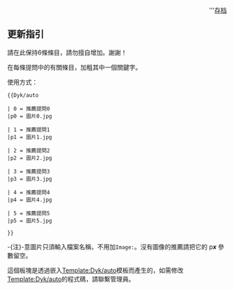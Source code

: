 {{dyk/auto
| 0 ='''[[陳柏惟|誰]]'''為台灣基進首位立法委員，於[[2021年臺中市第二選舉區立法委員陳柏惟罷免案|10月23日面對罷免案]]？
|p0 = 立法委員陳柏惟.jpg
| 1 = '''[[吳欣岱|誰]]'''於[[2020年中華民國立法委員選舉|2020年中華民國立法委員選舉]]中被台灣基進提定為[[全國不分區|全國不分區]]立法委員排名第三位？
|p1 = 
| 2 = '''[[藍士博|誰人]]'''曾任[[桃園市政府|桃園市政府]]市長室秘書、[[桃園市政府青年事務局|桃園市政府青年事務局]]公共參與科專員，現為台灣基進桃園黨部執行長？
|p2 = 
| 3 = '''[[陳奕齊|誰]]'''為[[台灣基進黨主席|台灣基進黨主席]]？
|p3 =
| 4 = 台灣基進與[[民主進步黨|民主進步黨]]同為'''[[泛綠|哪個陣營]]'''？
|p4 =
| 5 = '''[[蘇盈安|誰]]'''為台灣基進高雄黨部辦公室主任？
|p5 =
}}
<div align="right">
'''[[Portal:台灣基進/Did_you_know/存档|存档]]
</div><noinclude>

==更新指引==
請在此保持6條條目，請勿擅自增加。謝謝！

在每條提問中的有關條目，加粗其中一個關鍵字。

使用方式：
<pre>
{{Dyk/auto

| 0 = 推薦提問0
|p0 = 圖片0.jpg

| 1 = 推薦提問1
|p1 = 圖片1.jpg

| 2 = 推薦提問2
|p2 = 圖片2.jpg

| 3 = 推薦提問3
|p3 = 圖片3.jpg

| 4 = 推薦提問4
|p4 = 圖片4.jpg

| 5 = 推薦提問5
|p5 = 圖片5.jpg

}}</pre>

-{注}-意圖片只須輸入檔案名稱，不用加<code>Image:</code>。沒有圖像的推薦請把它的 p'''''x''''' 參數留空。

這個板塊是透過嵌入[[Template:Dyk/auto|Template:Dyk/auto]]模板而產生的，如需修改[[Template:Dyk/auto|Template:Dyk/auto]]的程式碼，請聯繫管理員。
</noinclude>